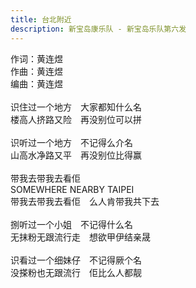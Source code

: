 ```yaml
---
title: 台北附近
description: 新宝岛康乐队 - 新宝岛乐队第六发
---
```


作词：黄连煜<br />作曲：黄连煜<br />编曲：黄连煜<br /><br />识住过一个地方　大家都知什么名<br />楼高人挤路又险　再没别位可以拼<br /><br />识听过一个地方　不记得么介名<br />山高水净路又平　再没别位比得赢<br /><br />带我去带我去看佢<br />SOMEWHERE NEARBY TAIPEI<br />带我去带我去看佢　么人肯带我共下去<br /><br />捌听过一个小姐　不记得什么名<br />无抹粉无跟流行走　想欲甲伊结亲晟<br /><br />识看过一个细妹仔　不记得厥个名<br />没搽粉也无跟流行　佢比么人都靓